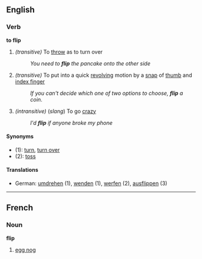 ==English==
===Verb===
'''to flip'''
#''(transitive)'' To [[throw]] as to turn over
#:''You need to '''flip''' the pancake onto the other side''
#''(transitive)'' To put into a quick [[revolve|revolving]] motion by a [[snap]] of [[thumb]] and [[index finger]]
#:''If you can't decide which one of two options to choose, '''flip''' a coin.''
#''(intransitive)'' (''slang'') To go [[crazy]]
#:''I'd '''flip''' if anyone broke my phone''
====Synonyms====
*(1): [[turn]], [[turn over]]
*(2): [[toss]]
====Translations====
*German: [[umdrehen]] (1), [[wenden]] (1), [[werfen]] (2), [[ausflippen]] (3)

----
==French==
===Noun===
'''flip'''
# [[egg nog]]